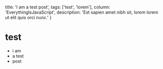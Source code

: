  title: 'I am a test post',
  tags: ['test', 'lorem'],
  column: 'EverythingIsJavaScript',
  description: 'Est sapien amet nibh sit, lorem lorem ut elit quis orci nunc.'
}

# test

- i am
- a test
- post
